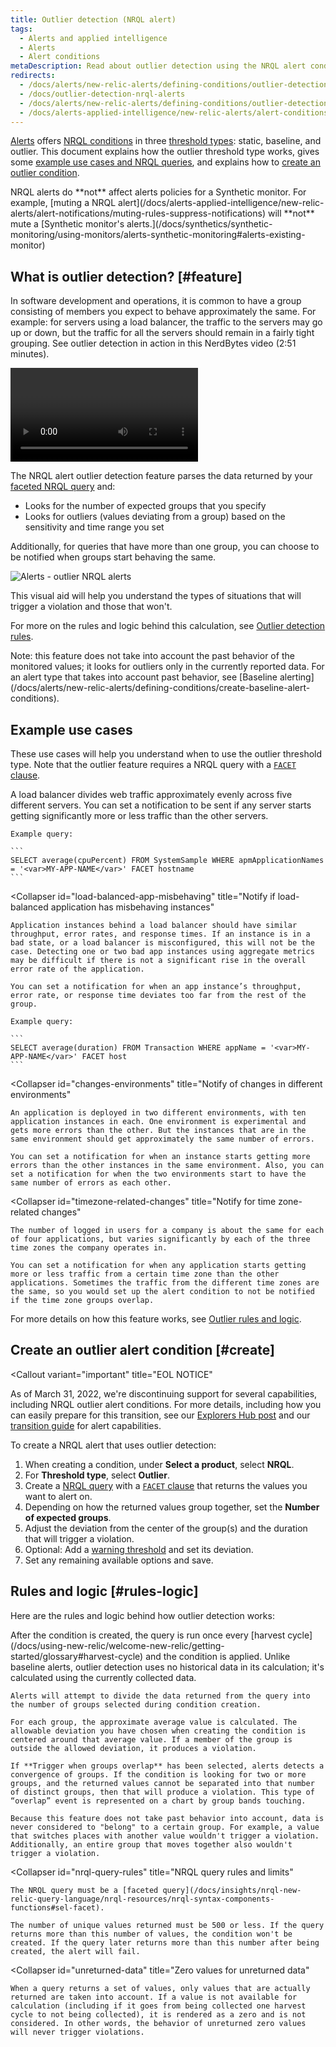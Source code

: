 ```yaml
---
title: Outlier detection (NRQL alert)
tags:
  - Alerts and applied intelligence
  - Alerts
  - Alert conditions
metaDescription: Read about outlier detection using the NRQL alert condition type.
redirects:
  - /docs/alerts/new-relic-alerts/defining-conditions/outlier-detection-nrql-alerts
  - /docs/outlier-detection-nrql-alerts
  - /docs/alerts/new-relic-alerts/defining-conditions/outlier-detection-nrql-alert
  - /docs/alerts-applied-intelligence/new-relic-alerts/alert-conditions/outlier-detection-nrql-alert
---
```



[Alerts](/docs/alerts/new-relic-alerts/getting-started/introduction-new-relic-alerts) offers [NRQL conditions](/docs/alerts/new-relic-alerts/defining-conditions/create-alert-conditions-nrql-queries) in three [threshold types](/docs/alerts/new-relic-alerts/defining-conditions/create-alert-conditions-nrql-queries#threshold-types): static, baseline, and outlier. This document explains how the outlier threshold type works, gives some [example use cases and NRQL queries](#example-use-cases), and explains how to [create an outlier condition](#create).

<Callout variant="important">
  NRQL alerts do **not** affect alerts policies for a Synthetic monitor. For example, [muting a NRQL alert](/docs/alerts-applied-intelligence/new-relic-alerts/alert-notifications/muting-rules-suppress-notifications) will **not** mute a [Synthetic monitor's alerts.](/docs/synthetics/synthetic-monitoring/using-monitors/alerts-synthetic-monitoring#alerts-existing-monitor)
</Callout>

## What is outlier detection? [#feature]

In software development and operations, it is common to have a group consisting of members you expect to behave approximately the same. For example: for servers using a load balancer, the traffic to the servers may go up or down, but the traffic for all the servers should remain in a fairly tight grouping. See outlier detection in action in this NerdBytes video (2:51 minutes).

<Video
  id="_Hh7HZViJW8"
  type="youtube"
/>

The NRQL alert outlier detection feature parses the data returned by your [faceted NRQL query](/docs/insights/nrql-new-relic-query-language/nrql-resources/nrql-syntax-components-functions#sel-facet) and:

* Looks for the number of expected groups that you specify
* Looks for outliers (values deviating from a group) based on the sensitivity and time range you set

Additionally, for queries that have more than one group, you can choose to be notified when groups start behaving the same.

<img
  src={nrqlOutlierViolations}
  title="NRQL_outlier_violations.png"
  alt="Alerts - outlier NRQL alerts"
/>

<figcaption>
  This visual aid will help you understand the types of situations that will trigger a violation and those that won't.
</figcaption>

For more on the rules and logic behind this calculation, see [Outlier detection rules](#rules-logic).

<Callout variant="tip">
  Note: this feature does not take into account the past behavior of the monitored values; it looks for outliers only in the currently reported data. For an alert type that takes into account past behavior, see [Baseline alerting](/docs/alerts/new-relic-alerts/defining-conditions/create-baseline-alert-conditions).
</Callout>

## Example use cases

These use cases will help you understand when to use the outlier threshold type. Note that the outlier feature requires a NRQL query with a [`FACET` clause](/docs/insights/nrql-new-relic-query-language/nrql-resources/nrql-syntax-components-functions#sel-facet).

<CollapserGroup>
  <Collapser
    id="load-balanced-servers-uneven"
    title="Notify if load-balanced servers have uneven workload"
  >
    A load balancer divides web traffic approximately evenly across five different servers. You can set a notification to be sent if any server starts getting significantly more or less traffic than the other servers.

    Example query:

    ```
    SELECT average(cpuPercent) FROM SystemSample WHERE apmApplicationNames = '<var>MY-APP-NAME</var>' FACET hostname
    ```
  </Collapser>

  <Collapser
    id="load-balanced-app-misbehaving"
    title="Notify if load-balanced application has misbehaving instances"
  >
    Application instances behind a load balancer should have similar throughput, error rates, and response times. If an instance is in a bad state, or a load balancer is misconfigured, this will not be the case. Detecting one or two bad app instances using aggregate metrics may be difficult if there is not a significant rise in the overall error rate of the application.

    You can set a notification for when an app instance’s throughput, error rate, or response time deviates too far from the rest of the group.

    Example query:

    ```
    SELECT average(duration) FROM Transaction WHERE appName = '<var>MY-APP-NAME</var>' FACET host
    ```
  </Collapser>

  <Collapser
    id="changes-environments"
    title="Notify of changes in different environments"
  >
    An application is deployed in two different environments, with ten application instances in each. One environment is experimental and gets more errors than the other. But the instances that are in the same environment should get approximately the same number of errors.

    You can set a notification for when an instance starts getting more errors than the other instances in the same environment. Also, you can set a notification for when the two environments start to have the same number of errors as each other.
  </Collapser>

  <Collapser
    id="timezone-related-changes"
    title="Notify for time zone-related changes"
  >
    The number of logged in users for a company is about the same for each of four applications, but varies significantly by each of the three time zones the company operates in.

    You can set a notification for when any application starts getting more or less traffic from a certain time zone than the other applications. Sometimes the traffic from the different time zones are the same, so you would set up the alert condition to not be notified if the time zone groups overlap.
  </Collapser>
</CollapserGroup>

For more details on how this feature works, see [Outlier rules and logic](#rules-logic).

## Create an outlier alert condition [#create]

<Callout
  variant="important"
  title="EOL NOTICE"
>
  As of March 31, 2022, we're discontinuing support for several capabilities, including NRQL outlier alert conditions. For more details, including how you can easily prepare for this transition, see our [Explorers Hub post](https://discuss.newrelic.com/t/nrql-outlier-alert-conditions-end-of-life/164167) and our [transition guide](https://docs.newrelic.com/docs/alerts-applied-intelligence/transition-guide#) for alert capabilities.
</Callout>

To create a NRQL alert that uses outlier detection:

1. When creating a condition, under **Select a product**, select **NRQL**.
2. For **Threshold type**, select **Outlier**.
3. Create a [NRQL query](/docs/alerts/new-relic-alerts/defining-conditions/create-alert-conditions-nrql-queries#syntax) with a [`FACET` clause](/docs/insights/nrql-new-relic-query-language/nrql-resources/nrql-syntax-components-functions#sel-facet) that returns the values you want to alert on.
4. Depending on how the returned values group together, set the **Number of expected groups**.
5. Adjust the deviation from the center of the group(s) and the duration that will trigger a violation.
6. Optional: Add a [warning threshold](/docs/alerts/new-relic-alerts/defining-conditions/define-thresholds-trigger-alert#threshold-levels) and set its deviation.
7. Set any remaining available options and save.

## Rules and logic [#rules-logic]

Here are the rules and logic behind how outlier detection works:

<CollapserGroup>
  <Collapser
    id="alert-logic"
    title="Details about alert condition logic"
  >
    After the condition is created, the query is run once every [harvest cycle](/docs/using-new-relic/welcome-new-relic/getting-started/glossary#harvest-cycle) and the condition is applied. Unlike baseline alerts, outlier detection uses no historical data in its calculation; it's calculated using the currently collected data.

    Alerts will attempt to divide the data returned from the query into the number of groups selected during condition creation.

    For each group, the approximate average value is calculated. The allowable deviation you have chosen when creating the condition is centered around that average value. If a member of the group is outside the allowed deviation, it produces a violation.

    If **Trigger when groups overlap** has been selected, alerts detects a convergence of groups. If the condition is looking for two or more groups, and the returned values cannot be separated into that number of distinct groups, then that will produce a violation. This type of “overlap” event is represented on a chart by group bands touching.

    Because this feature does not take past behavior into account, data is never considered to "belong" to a certain group. For example, a value that switches places with another value wouldn't trigger a violation. Additionally, an entire group that moves together also wouldn't trigger a violation.
  </Collapser>

  <Collapser
    id="nrql-query-rules"
    title="NRQL query rules and limits"
  >
    The NRQL query must be a [faceted query](/docs/insights/nrql-new-relic-query-language/nrql-resources/nrql-syntax-components-functions#sel-facet).

    The number of unique values returned must be 500 or less. If the query returns more than this number of values, the condition won't be created. If the query later returns more than this number after being created, the alert will fail.
  </Collapser>

  <Collapser
    id="unreturned-data"
    title="Zero values for unreturned data"
  >
    When a query returns a set of values, only values that are actually returned are taken into account. If a value is not available for calculation (including if it goes from being collected one harvest cycle to not being collected), it is rendered as a zero and is not considered. In other words, the behavior of unreturned zero values will never trigger violations.
  </Collapser>
</CollapserGroup>
